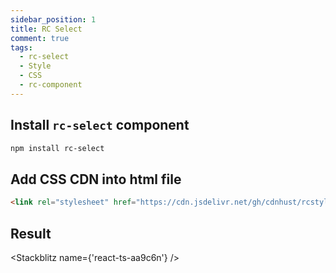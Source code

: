 ```yaml
---
sidebar_position: 1
title: RC Select
comment: true
tags:
  - rc-select
  - Style
  - CSS
  - rc-component
---
```



## Install `rc-select` component

```bash npm2yarn
npm install rc-select
```

## Add CSS CDN into html file

```html
<link rel="stylesheet" href="https://cdn.jsdelivr.net/gh/cdnhust/rcstyles@master/rc-select.css" />
```

## Result

<Stackblitz name={'react-ts-aa9c6n'} />
